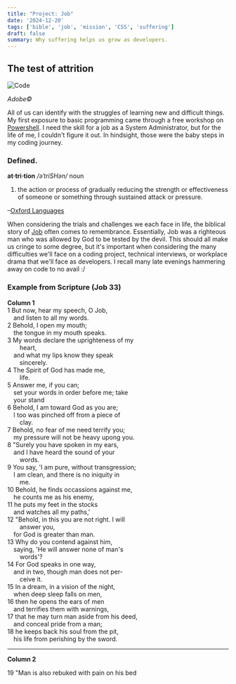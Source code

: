 ```yaml
---
title: "Project: Job"
date: '2024-12-20'
tags: ['bible', 'job', 'mission', 'CSS', 'suffering']
draft: false
summary: Why suffering helps us grow as developers.
---
```


## The test of attrition

<div style={{ textAlign: 'center' }}>
  <img src="/static/images/pawn.jpg" alt="Code" />
  <p><em>Adobe©</em></p>
</div>

All of us can identify with the struggles of learning new and difficult things. My first exposure to basic programming came through a free workshop on <a href="https://www.powershellengineer.com/archive" target="_blank">Powershell</a>. I need the skill for a job as a System Administrator, but for the life of me, I couldn't figure it out. In hindsight, those were the baby steps in my coding journey.

### Defined.

<b>at·tri·tion</b>
<em>/əˈtriSHən/</em>
noun
1. the action or process of gradually reducing the strength or effectiveness of someone or something through sustained attack or pressure.

–<a href="https://www.oed.com/dictionary/attrition_n?tab=meaning_and_use#34022610" target="_blank">Oxford Languages</a>

When considering the trials and challenges we each face in life, the biblical story of <a href="https://bibleproject.com/guides/book-of-job/" target="_blank">Job</a> often comes to remembrance. Essentially, Job was a righteous man who was allowed by God to be tested by the devil. This should all make us cringe to some degree, but it's important when considering the many difficulties we'll face on a coding project, technical interviews, or workplace drama that we'll face as developers. I recall many late evenings hammering away on code to no avail \:/

### Example from Scripture (Job 33)

**Column 1**  
1 But now, hear my speech, O Job,  
   &ensp;&ensp;and listen to all my words.  
2 Behold, I open my mouth;  
   &ensp;&ensp;the tongue in my mouth speaks.  
3 My words declare the uprighteness of my  
   &ensp;&ensp;&ensp;&ensp;heart,  
   &ensp;&ensp;and what my lips know they speak  
   &ensp;&ensp;&ensp;&ensp;sincerely.  
4 The Spirit of God has made me,  
   &ensp;&ensp;&ensp;&ensp;life.  
5 Answer me, if you can;  
   &ensp;&ensp;set your words in order before me; take  
   &ensp;&ensp;your stand  
6 Behold, I am toward God as you are;  
   &ensp;&ensp;I too was pinched off from a piece of  
   &ensp;&ensp;&ensp;&ensp;clay.  
7 Behold, no fear of me need terrify you;  
   &ensp;&ensp;my pressure will not be heavy upong you.  
8 "Surely you have spoken in my ears,  
   &ensp;&ensp;and I have heard the sound of your  
   &ensp;&ensp;&ensp;&ensp;words.  
9 You say, 'I am pure, without transgression;  
   &ensp;&ensp;I am clean, and there is no iniquity in  
   &ensp;&ensp;&ensp;&ensp;me.  
10 Behold, he finds occassions against me,  
   &ensp;&ensp;he counts me as his enemy,  
11 he puts my feet in the stocks  
   &ensp;&ensp;and watches all my paths,'  
12 "Behold, in this you are not right. I will  
   &ensp;&ensp;&ensp;&ensp;answer you,  
   &ensp;&ensp;for God is greater than man.  
13 Why do you contend against him,  
   &ensp;&ensp;saying, 'He will answer none of man's  
   &ensp;&ensp;&ensp;&ensp;words'?  
14 For God speaks in one way,  
   &ensp;&ensp;and in two, though man does not per-  
   &ensp;&ensp;&ensp;&ensp;ceive it.  
15 In a dream, in a vision of the night,  
   &ensp;&ensp;when deep sleep falls on men,  
16 then he opens the ears of men  
   &ensp;&ensp;and terrifies them with warnings,  
17 that he may turn man aside from his deed,  
   &ensp;&ensp;and conceal pride from a man;  
18 he keeps back his soul from the pit,  
   &ensp;&ensp;his life from perishing by the sword.

---

**Column 2**  


19 "Man is also rebuked with pain on his bed  
